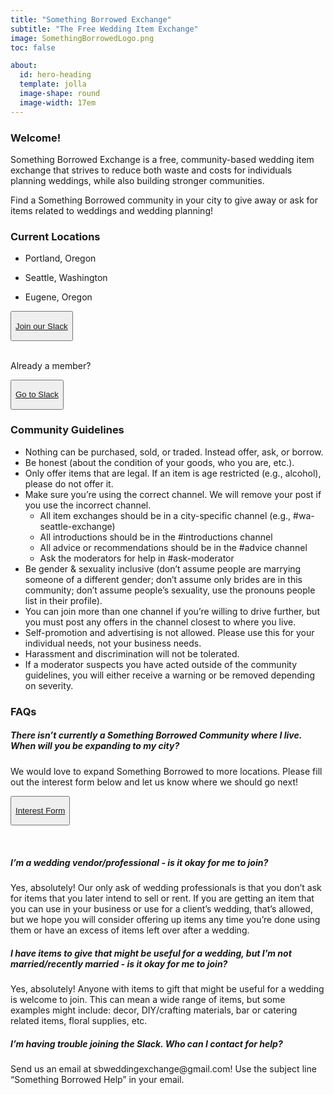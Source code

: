 ```yaml
---
title: "Something Borrowed Exchange"
subtitle: "The Free Wedding Item Exchange"
image: SomethingBorrowedLogo.png
toc: false

about:
  id: hero-heading
  template: jolla
  image-shape: round
  image-width: 17em
---
```


::: {#hero-heading}
:::

### Welcome!

Something Borrowed Exchange is a free, community-based wedding item exchange that strives to reduce both waste and costs for individuals planning weddings, while also building stronger communities.

Find a Something Borrowed community in your city to give away or ask for items related to weddings and wedding planning!

### Current Locations

-   Portland, Oregon

-   Seattle, Washington

-   Eugene, Oregon

<button type="button" class="btn btn-light">

[Join our Slack](https://docs.google.com/forms/d/e/1FAIpQLSfla0_CaylQHo3FoOmEJcCMCL3UUwzt_nXpGYwbJxa-de9gIA/viewform?usp=header)

</button>

<br> Already a member?

<button type="button" class="btn btn-light">

[Go to Slack](https://somethingborrowedx.slack.com/)

</button>

### Community Guidelines

-   Nothing can be purchased, sold, or traded. Instead offer, ask, or borrow.
-   Be honest (about the condition of your goods, who you are, etc.).
-   Only offer items that are legal. If an item is age restricted (e.g., alcohol), please do not offer it.\
-   Make sure you're using the correct channel. We will remove your post if you use the incorrect channel.
    -   All item exchanges should be in a city-specific channel (e.g., #wa-seattle-exchange)\
    -   All introductions should be in the #introductions channel\
    -   All advice or recommendations should be in the #advice channel\
    -   Ask the moderators for help in #ask-moderator\
-   Be gender & sexuality inclusive (don't assume people are marrying someone of a different gender; don't assume only brides are in this community; don’t assume people’s sexuality, use the pronouns people list in their profile).\
-   You can join more than one channel if you're willing to drive further, but you must post any offers in the channel closest to where you live.
-   Self-promotion and advertising is not allowed. Please use this for your individual needs, not your business needs.
-   Harassment and discrimination will not be tolerated.
-   If a moderator suspects you have acted outside of the community guidelines, you will either receive a warning or be removed depending on severity.

### FAQs

##### There isn't currently a Something Borrowed Community where I live. When will you be expanding to my city?

We would love to expand Something Borrowed to more locations. Please fill out the interest form below and let us know where we should go next!

<button type="button" class="btn btn-light">

[Interest Form](https://docs.google.com/forms/d/e/1FAIpQLSf8vs3aD_nwaq7Qck9LeNdNgLUFFeCBv850-Xv49r_o1WH-iQ/viewform?usp=header)

</button>

<br>

##### I'm a wedding vendor/professional - is it okay for me to join?

Yes, absolutely! Our only ask of wedding professionals is that you don’t ask for items that you later intend to sell or rent. If you are getting an item that you can use in your business or use for a client’s wedding, that’s allowed, but we hope you will consider offering up items any time you’re done using them or have an excess of items left over after a wedding.

##### I have items to give that might be useful for a wedding, but I'm not married/recently married - is it okay for me to join?

Yes, absolutely! Anyone with items to gift that might be useful for a wedding is welcome to join. This can mean a wide range of items, but some examples might include: decor, DIY/crafting materials, bar or catering related items, floral supplies, etc.

##### I'm having trouble joining the Slack. Who can I contact for help?

Send us an email at sbweddingexchange\@gmail.com! Use the subject line "Something Borrowed Help" in your email.